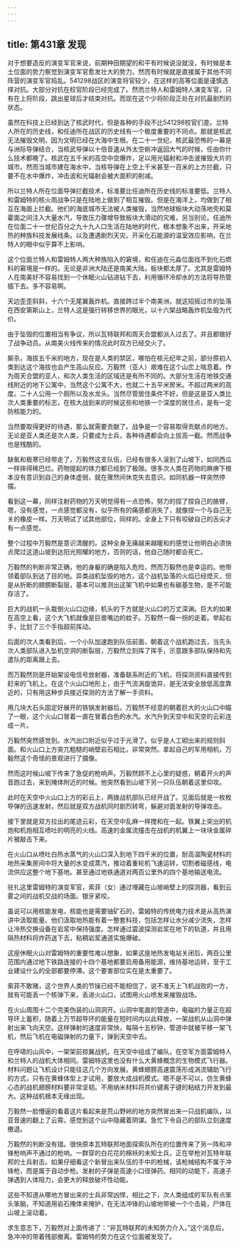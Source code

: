 ```yaml
---
---
---
```

title: 第431章 发现
---



对于想要造反的演变军官来说，前期种田期望的和平有时候说没就没，有时候是本土位面的势力察觉到演变军官愈发壮大的势力。然而有时候就是直接属于其他不同阵营的演变军官捣乱。541298战区的演变将官较少，在这样的高等位面是谨慎选择对抗。大部分对抗在校官阶段已经完成了。然而兰特人和雷姆特人演变军官，只有在上将阶段，跳出星球后才结束对抗。而现在这个少将阶段正处在对抗最剧烈的状态。

虽然在科技上已经到达了核武时代，但是各种的手段不比541298校官们差。兰特人所在的历史线，和任迪所在战区的历史线有一个极度重要的不同点。那就是核武无法摧毁文明，因为文明已经在大海中生根。在二十一世纪，核武最恐怖的一幕是与洲际导弹结合，当核武导弹以十倍音速从外太空俯冲返回大气的时候，任由你什么技术都晚了。核武在五千米的高空中空爆炸，足以用光辐射和冲击波摧毁大片的城市。然而当城市建在海水中，当核导弹在上空上千米甚至一百米的上方拦截，只要不在水中爆炸，冲击波和光辐射会被大面积的削减。

所以兰特人所在位面导弹拦截技术，标准要比任迪所在历史线的标准要低。兰特人和雷姆特的核火雨战争只是在陆地上做到了相互摧毁。但是在海洋上，均做到了相互在海面上拦截。他们的海底城市无法被人类摧毁，当然地球板块大动荡地壳和莫霍面之间注入大量水汽，导致压力骤增导致板块大滑动的灾难，另当别论。任迪所在位面二十一世纪百分之九十九人口生活在陆地的时代，根本想象不出来，开采地热的种族科技发展线条。以及遭遇剧烈天灾。开采化石能源的温室效应影响，在兰特人的眼中似乎算不上影响。

这个位面兰特人和雷姆特人两大种族陷入的窘境，和任迪在元淼位面找不到化石燃料的窘境是一样的。无论是非洲大陆还是南美大陆，板块都太厚了。尤其是雷姆特人在南美好不容易找到一个休眠火山钻进钻下去，利用循环冷却水的方法将导热管插下去。多不容易啊。

天边歪歪斜斜，十六个无尾翼轰炸机。直接跨过半个南美洲，就这招摇过市的坠落在西安第斯山上，兰特人这是强行转移世界的眼光，以十六架战略轰炸机坠毁为代价。

由于坠毁的位置相当有争议，所以瓦特联邦和周天合盟都派人过去了。并且都做好了战争动员。从南美火线传来的情况此时双方已经交火了。

厮杀，海拔五千米的地方，现在是人类的禁区，哪怕在核元纪年之前，部分原初人类到达这个海拔也会产生高山反应。万毅然（亚人）艰难在这个山峦上喘息着。作为周天合盟的亚人，和次人类生活的区域还是有所不同的。大部分生活在地铁交通线附近的地下公寓中，当然这个公寓不大，也就二十五平米房米。不超过两米的高度。二十人公用一个厕所以及水龙头。当然尽管居住条件不好，但是这是亚人类比次人类重要的标志，在核大战到来的时候这些和地铁一个深度的居住点，是有一定防核能力的。

当然要取得更好的待遇，那么就需要贡献了。战争是一个容易取得贡献点的地方。无论是亚人类还是次人类，只要成为士兵，各种待遇都会向上拔高一截。然而战争也是残酷的。

缺氧和极寒已经带走了，万毅然这支队伍，已经有很多人滚到了山坡下，如同西瓜一样摔得稀巴烂。药物提起的体力都已经到了极限。很多次人类在药物的麻痹下根本没有意识到自己的身体虚弱，就在骤然间休克失去意识。如同机器一样突然停摆。

看到这一幕，同样注射药物的万天明觉得有一点恐怖，努力的捏了捏自己的胳臂，嗯，没有感觉，一点感觉都没有，似乎所有的痛感都消失了，就像捏一个与自己无关的橡皮一样。万天明试了试其他部位，同样的。全身上下只有咬破自己的舌尖才有一点感觉。

整个过程中万毅然是意识清醒的。这种全身无痛越来越暖和的感觉让他明白必须快点爬过这道山坡到达阳光照耀的地方，否则的话，他自己随时都会死亡。

万毅然的判断非常正确，他的身躯的确是陷入危险，然而万毅然也是幸运的。他带领着部队到达了目的地。异类战机坠毁的地方。这个战机坠落的火焰已经熄灭，但是从折断的翅膀断裂层，基本可以推测出这架飞机中如果也有碳基生物，是不可能存活了。

巨大的战机一头栽倒火山口边缘，机头的下方就是火山口的万丈深渊。巨大的如果在高空上看，这个大飞机就像是巨兽嘴边的蚊子。万毅然一瘸一拐的走着。举起右手，比划了三个手指超前挥动。

后面的次人类看到后，一个小队加速跑到队伍前面，朝着这个战机跑过去，当先头次人类部队进入坠机空洞的断裂层，万毅然立刻挥了挥手，示意跟多部队保持和先遣队的距离跟上去。

而万毅然则是开始架设电信号放射器，准备联系附近的飞机，将探测资料直接传到赶来的飞机上。在这个火山口地形上，由于气流涡旋诡异，是无法安全放低高度靠近的，只有用这种步兵接近探测的方法了解一手资料。

用几块大石头固定好展开的铁锅发射器后。万毅然不经意的朝着巨大的火山口中瞄了一眼，这个火山口冒着一直在冒着白色的水汽。水汽升到天空中和天空的云彩连成一片。

万毅然突然感觉到。水汽出口附近似乎过于光滑了。似乎是人工砌出来的规则斜面。和火山口上方突兀粗糙的峭壁岩石相比，非常突然。拿起自己的军用相机，万毅然这个奇怪的景观进行了摄像。

然而这时候山坡下传来了急促的枪响声。万毅然顾不上心里的疑惑，朝着开火的声音跑过去，来到掩体附近的时候。他突然看到山坡下另一只队伍朝着这里仰攻。

此时在天空中火山口上方的彩云上，两拨战机部队已经开战了。见面后就是一枚枚导弹的迅速发射，然后就是双方战机同时剧烈转弯，躲避对面发射的导弹攻击。

接下里就是双方拉出的尾迹云彩，在天空中乱麻一样搅和在一起。铁翼上突出的机炮和机炮相互喷吐的明亮的火线。高速的金属流撞击在战机的机翼上一块块金属碎片被敲击下来。

在火山口从喷吐白热水蒸气的火山口深入到地下四千米的位置，耐高温陶瓷材料的地热采集房间中将大量的水变成蒸汽，推动着重轮机飞速运转，切割者磁感线，电流供应这整个地下基地。甚至通过地铁通道对两百公里外的四个基地输送电流。

驻扎这里雷姆特的演变军官，索菲（女）通过埋藏在山坡峭壁上的探测器，看到云雾之间的战机交战的场面。银牙紧咬。

虽说可以用核能发电，核能也是需要铀矿石的，雷姆特的传统电力技术是从高热演讲中汲取能量。他们汲取地热能有着一整套科技，包括怎样让水分减少流失，怎样让冷热交换设备在岩浆中保持强度。怎样通过震波探测岩浆在地下的轨道，并且用隔热材料将炸药送下去，粘稠岩浆通道实施爆破。

这座休眠火山对雷姆特的重要性难以想象，如果这座地热发电站关闭后，两百公里范围内通过地下铁路连接的十四个基地都要启用备用能源，维持基地运转，至于工业建设什么的全部都要停滞。这个要害部位实在是太重要了。

索菲不敢赌，这个世界人类的节操已经不能相信了，说不准天上飞机战败的一方，就有可能丢一个核弹下来，丢进火山口，试图用火山喷发来摧毁战场。

在火山周围十二个完美伪装的山洞洞开。山洞中笔直的管道中，电磁的力量正在超导环上蓄积，随着上万节超导环的能量在短时间内以此释放，一架战机从山洞中弹射出来飞向天空。这样弹射的速度非常快，每隔十五秒钟，管道中就被平移一架飞机，然后飞机在电磁弹射的力量下，弹到天空中去。

在呼啸的山风中，一架架前掠翼战机，在天空中组成了编队，在空军方面雷姆特人和兰特人的战机大体相同。雷姆特这里也没有什么大黄蜂概念的生物模式飞行器。材料问题让飞机设计只能往这几个方向发展。黄蜂翅膀高速震荡形成涡流辅助飞行的方式，只有在黄蜂体型上才试用，要放大成战机模式。嗯不是不可以，仿生黄蜂心态的战机翅膀材料要非常坚韧。不用纳米材料将共价键离子键的粘结力开发到最大。这种战机根本无缘出现。

万毅然一脸懵逼的看着这片看起来是荒山野岭的地方突然冒出来一只战机编队，以亚音速的翻上了云霄。感觉到这个山中隐藏着阴谋。急忙下令自己的部队立刻速度撤退。

万毅然的判断没有错。很快原本瓦特联邦地面探索队所在的位置传来了另一阵和冲锋枪响声不通过的枪响。一群穿的白花花的棉袄的未知士兵，正在举枪对瓦特年联邦的士兵射击。如果仔细看这个新冒出来队伍的手中的枪械，该枪械结构不属于冲锋枪，而是属于自动步枪。发射的子弹是高速小口径弹药。相同的动能下，高速子弹遇到人体阻力，会更大的释放破坏性动能。

这些不知道从哪地方冒出来的士兵非常凶悍，相比之下，次人类组成的军队有点笨头笨脑，不知道用岩石掩体来掩护，在无法冲锋的山坡地带被一个个击毙，尸体在山坡上滚动着。

求生意志下，万毅然对上面传递了：“非瓦特联邦的未知势力介入。”这个消息后，急冲冲的带着残部撤离。雷姆特的势力在这个位面被发现了。